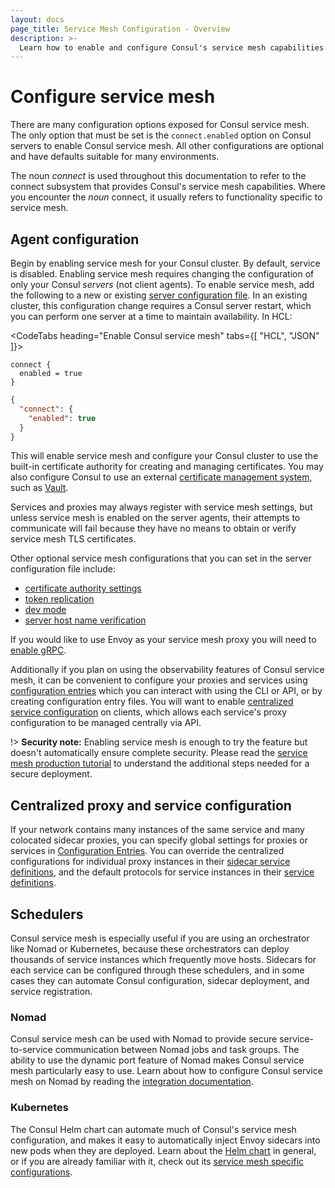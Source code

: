 ```yaml
---
layout: docs
page_title: Service Mesh Configuration - Overview
description: >-
  Learn how to enable and configure Consul's service mesh capabilities in agent configurations, and how to integrate with schedulers like Kubernetes and Nomad. Consul's service mesh capabilities are provided by the "connect" subsystem.
---
```


# Configure service mesh

There are many configuration options exposed for Consul service mesh. The only option that must be set is the `connect.enabled` option on Consul servers to enable Consul service mesh. All other configurations are optional and have defaults suitable for many environments.

The noun _connect_ is used throughout this documentation to refer to the connect subsystem that provides Consul's service mesh capabilities. Where you encounter the _noun_ connect, it usually refers to functionality specific to service mesh.

## Agent configuration

Begin by enabling service mesh for your Consul cluster. By default, service is disabled. Enabling service mesh requires changing the configuration of only your Consul _servers_ (not client agents). To enable service mesh, add the following to a new or existing [server configuration file](/consul/docs/reference/agent). In an existing cluster, this configuration change requires a Consul server restart, which you can perform one server at a time to maintain availability. In HCL:

<CodeTabs heading="Enable Consul service mesh" tabs={[ "HCL", "JSON" ]}>

```hcl
connect {
  enabled = true
}
```

```json
{
  "connect": {
    "enabled": true
  }
}
```
</CodeTabs>

This will enable service mesh and configure your Consul cluster to use the built-in certificate authority for creating and managing certificates. You may also configure Consul to use an external [certificate management system](/consul/docs/secure-mesh/certificate), such as [Vault](https://www.vaultproject.io/).

Services and proxies may always register with service mesh settings, but unless service mesh is enabled on the server agents, their attempts to communicate will fail because they have no means to obtain or verify service mesh TLS certificates.

Other optional service mesh configurations that you can set in the server configuration file include:

- [certificate authority settings](/consul/docs/reference/agent#connect)
- [token replication](/consul/docs/reference/agent#acl_tokens_replication)
- [dev mode](/consul/docsreference-cli/agent#_dev)
- [server host name verification](/consul/docs/reference/agent#tls_internal_rpc_verify_server_hostname)

If you would like to use Envoy as your service mesh proxy you will need to [enable gRPC](/consul/docs/reference/agent#grpc_port).

Additionally if you plan on using the observability features of Consul service mesh, it can be convenient to configure your proxies and services using [configuration entries](/consul/docs/fundamentals/config-entry) which you can interact with using the CLI or API, or by creating configuration entry files. You will want to enable [centralized service configuration](/consul/docs/reference/agent#enable_central_service_config) on clients, which allows each service's proxy configuration to be managed centrally via API.

!> **Security note:** Enabling service mesh is enough to try the feature but doesn't automatically ensure complete security. Please read the [service mesh production tutorial](/consul/tutorials/developer-mesh/service-mesh-production-checklist) to understand the additional steps needed for a secure deployment.

## Centralized proxy and service configuration

If your network contains many instances of the same service and many colocated sidecar proxies, you can specify global settings for proxies or services in [Configuration Entries](/consul/docs/fundamentals/config-entry). You can override the centralized configurations for individual proxy instances in their [sidecar service definitions](/consul/docs/reference/proxy/sidecar), and the default protocols for service instances in their [service definitions](/consul/docs/register/service/vm/define).

## Schedulers

Consul service mesh is especially useful if you are using an orchestrator like Nomad or Kubernetes, because these orchestrators can deploy thousands of service instances which frequently move hosts. Sidecars for each service can be configured through these schedulers, and in some cases they can automate Consul configuration, sidecar deployment, and service registration.

### Nomad

Consul service mesh can be used with Nomad to provide secure service-to-service communication between Nomad jobs and task groups. The ability to use the dynamic port feature of Nomad makes Consul service mesh particularly easy to use. Learn about how to configure Consul service mesh on Nomad by reading the [integration documentation](/consul/docs/connect/nomad).

### Kubernetes

The Consul Helm chart can automate much of Consul's service mesh configuration, and makes it easy to automatically inject Envoy sidecars into new pods when they are deployed. Learn about the [Helm chart](/consul/docs/reference/k8s/helm) in general, or if you are already familiar with it, check out its [service mesh specific configurations](/consul/docs/k8s/connect).

